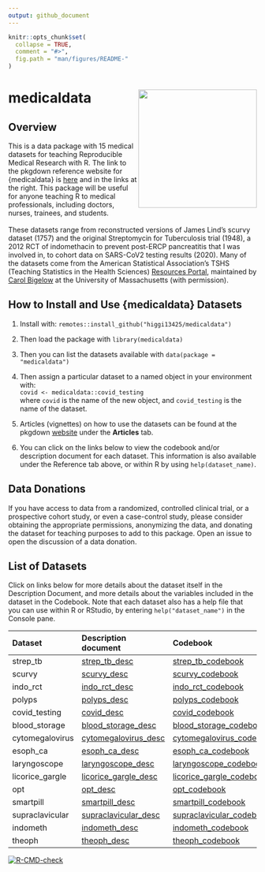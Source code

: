 ```yaml
---
output: github_document
---
```


<!-- README.md is generated from README.Rmd. Please edit that file -->

```r
knitr::opts_chunk$set(
  collapse = TRUE,
  comment = "#>",
  fig.path = "man/figures/README-"
)
```

# medicaldata <img src='man/figures/hex-medicaldata.png' align="right" height="240">

## Overview

This is a data package with 15 medical datasets for teaching Reproducible Medical Research with R. The link to the pkgdown reference website for {medicaldata} is [here](https://higgi13425.github.io/medicaldata/) and in the links at the right. This package will be useful for anyone teaching R to medical professionals, including doctors, nurses, trainees, and students. <br> <br>
These datasets range from reconstructed versions of James Lind's scurvy dataset (1757) and the original Streptomycin for Tuberculosis trial (1948), a 2012 RCT of indomethacin to prevent post-ERCP pancreatitis that I was involved in, to cohort data on SARS-CoV2 testing results (2020). Many of the datasets come from the American Statistical Association's TSHS (Teaching Statistics in the Health Sciences) [Resources Portal](https://www.causeweb.org/tshs/category/dataset/), maintained by [Carol Bigelow](https://www.umass.edu/sphhs/person/carol-bigelow) at the University of Massachusetts (with permission).

## How to Install and Use {medicaldata} Datasets
1. Install with: `remotes::install_github("higgi13425/medicaldata")`     
2. Then load the package with `library(medicaldata)`    
3. Then you can list the datasets available with `data(package = "medicaldata")`    

4. Then assign a particular dataset to a named object in your environment with: <br>
`covid <- medicaldata::covid_testing` <br>
where `covid` is the name of the new object,
and `covid_testing` is the name of the dataset.<br>

5. Articles (vignettes) on how to use the datasets can be found at the pkgdown [website](https://higgi13425.github.io/medicaldata/) under the **Articles** tab.

6. You can click on the links below to view the codebook and/or description document for each dataset. This information is also available under the Reference tab above, or within R by using `help(dataset_name)`. <br>

## Data Donations
If you have access to data from a randomized, controlled clinical trial, or a prospective cohort study, or even a case-control study, please consider obtaining the appropriate permissions, anonymizing the data, and donating the dataset for teaching purposes to add to this package. Open an issue to open the discussion of a data donation.

## List of Datasets
Click on links below for more details about the dataset itself in the Description Document, and more details about the variables included in the dataset in the Codebook. Note that each dataset also has a help file that you can use within R or RStudio, by entering `help("dataset_name")` in the Console pane.

| Dataset         | Description document                | Codebook    |
|:----------------|:-------------------------|:-------------------------|
|strep_tb|[strep_tb_desc](https://github.com/higgi13425/medicaldata/blob/master/man/description_docs/strep_tb_desc.pdf)  | [strep_tb_codebook](https://github.com/higgi13425/medicaldata/blob/master/man/codebooks/strep_tb_codebook.pdf)|
|scurvy|[scurvy_desc](https://github.com/higgi13425/medicaldata/blob/master/man/description_docs/scurvy_desc.pdf)   |  [scurvy_codebook](https://github.com/higgi13425/medicaldata/blob/master/man/codebooks/scurvy_codebook.pdf)|
|indo_rct|[indo_rct_desc](https://github.com/higgi13425/medicaldata/blob/master/man/description_docs/indo_rct_desc.pdf)   |  [indo_rct_codebook](https://github.com/higgi13425/medicaldata/blob/master/man/codebooks/indo_rct_codebook.pdf)|
|polyps|[polyps_desc](https://github.com/higgi13425/medicaldata/blob/master/man/description_docs/polyps_desc.pdf)|  [polyps_codebook](https://github.com/higgi13425/medicaldata/blob/master/man/codebooks/polyps_codebook.pdf)|
| covid_testing    |   [covid_desc](https://github.com/higgi13425/medicaldata/blob/master/man/description_docs/covid_desc.pdf)    | [covid_codebook](https://github.com/higgi13425/medicaldata/blob/master/man/codebooks/covid_testing_codebook.pdf)|
| blood_storage   | [blood_storage_desc](https://www.causeweb.org/tshs/datasets/Blood%20Storage%20Dataset%20Introduction.pdf)  |  [blood_storage_codebook](https://www.causeweb.org/tshs/datasets/Blood%20Storage%20Data%20Dictionary.pdf) |
| cytomegalovirus | [cytomegalovirus_desc](https://www.causeweb.org/tshs/datasets/Cytomegalovirus%20Dataset%20Introduction.pdf) |   [cytomegalovirus_codebook](https://www.causeweb.org/tshs/datasets/Cytomegalovirus%20Data%20Dictionary.pdf)|
| esoph_ca| [esoph_ca_desc](https://github.com/higgi13425/medicaldata/blob/master/man/description_docs/esoph_ca_desc.pdf) |  [esoph_ca_codebook](https://github.com/higgi13425/medicaldata/blob/master/man/codebooks/esoph_ca_codebook.pdf)|
| laryngoscope    | [laryngoscope_desc](https://www.causeweb.org/tshs/datasets/Laryngoscope%20Dataset%20Introduction.pdf)  |  [laryngoscope_codebook](https://www.causeweb.org/tshs/datasets/Laryngoscope%20Data%20Dictionary.pdf)|
| licorice_gargle | [licorice_gargle_desc](https://www.causeweb.org/tshs/datasets/Licorice%20Gargle%20Dataset%20Introduction.pdf) |  [licorice_gargle_codebook](https://www.causeweb.org/tshs/datasets/Licorice%20Gargle%20Data%20Dictionary.pdf)|
| opt   | [opt_desc](https://www.causeweb.org/tshs/datasets/OPT_Dataset_Introduction.pdf)  |    [opt_codebook](https://www.causeweb.org/tshs/datasets/OPT_Data_Dictionary.pdf)  |
| smartpill  | [smartpill_desc](https://www.causeweb.org/tshs/datasets/Smart%20Pill%20Dataset%20Introduction.pdf)  |    [smartpill_codebook](https://www.causeweb.org/tshs/datasets/Smart%20Pill%20Data%20Dictionary.pdf) |
| supraclavicular | [supraclavicular_desc](https://www.causeweb.org/tshs/datasets/Supraclavicular%20Dataset%20Introduction.pdf)  |  [supraclavicular_codebook](https://www.causeweb.org/tshs/datasets/Supraclavicular%20Data%20Dictionary.pdf) |
| indometh        |  [indometh_desc](https://github.com/higgi13425/medicaldata/blob/master/man/description_docs/indometh_desc.pdf) |       [indometh_codebook](https://github.com/higgi13425/medicaldata/blob/master/man/codebooks/indometh_codebook.pdf) |
| theoph          |   [theoph_desc](https://github.com/higgi13425/medicaldata/blob/master/man/description_docs/theoph_desc.pdf)  |     [theoph_codebook](https://github.com/higgi13425/medicaldata/blob/master/man/codebooks/theoph_codebook.pdf)  |


<!-- badges: start -->
[![R-CMD-check](https://github.com/higgi13425/medicaldata/workflows/R-CMD-check/badge.svg)](https://github.com/higgi13425/medicaldata/actions)
<!-- badges: end -->



